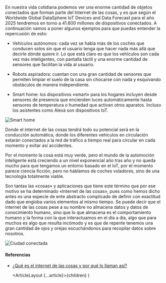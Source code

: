

En nuestra vida cotidiana podemos ver una enorme cantidad de
objetos conectados que forman parte del Internet de las cosas,
y es que según el Worldwide Global DataSphere IoT Devices and
Data Forecast para el año 2025 tendremos en torno a 41.600 millones
de dispositivos conectados. A continuación vamos a poner algunos ejemplos
para que puedas entender la repercusión de esto:

- Vehículos autónomos: cada vez se habla más de los coches que
  conducen solos sin que el usuario tenga que hacer nada más allá
  que decirle dónde quiere ir. Lo que está claro es que los vehículos
  son cada vez más inteligentes, con pantalla táctil y una enorme cantidad
  de sensores que facilitan la vida al usuario.

- Robots aspiradora: cuentan con una gran cantidad de
  sensores que permiten limpiar el suelo de la casa sin
  chocarse con nada y esquivando obstáculos de manera independiente.

- Smart home: los dispositivos «smart» para los hogares
  incluyen desde sensores de presencia que encienden luces
  automáticamente hasta sensores de temperatura o humedad que
  activan otros aparatos. Incluso los asistentes como Alexa son dispositivos IoT.

![Smart home](https://ekaenlinea.com/wp-content/uploads/2019/02/iot-dlink-mwc-itsitio.png)

Donde el internet de las cosas tendrá todo su potencial será en la
conducción automática, donde los diferentes vehículos en circulación
estarán conectados a la red de tráfico a tiempo real para circular en
cada momento y evitar así accidentes.

Por el momento la cosa está muy verde, pero el mundo de la automoción
inteligente está creciendo a un nivel exponencial año tras año y no
queda mucho para que tengamos un entorno basado en el IoT, por el momento
parece ciencia ficción, pero no hablamos de coches voladores, sino de una
tecnología totalmente viable.

Son tantas las «cosas» y aplicaciones que tiene este término que por ese
motivo se ha determinado «Internet de las cosas», pues como hemos dicho
antes es una especie de ente abstracto complicado de definir con exactitud
dado que engloba varios elementos al mismo tiempo. Se puede decir que el
internet de las cosas pese a su nombre no almacena datos y datos de conocimiento
humano, sino que lo que almacena es el comportamiento humano y la forma
con la que interactuamos en el día a día, algo que para muchos es algo que
resulta incómodo y es que de repente tenemos una gran cantidad de ojos y
orejas escuchándonos para recopilar datos sobre nosotros.

![Ciudad conectada](https://www.muylinux.com/wp-content/uploads/2017/08/IoT.png)

#### Referencias

- [¿Qué es el internet de las cosas y por qué lo llaman así?](https://hardzone.es/reportajes/que-es/internet-cosas-iot/)

  <ArticleLayout {...article}>{children}</ArticleLayout>
)
